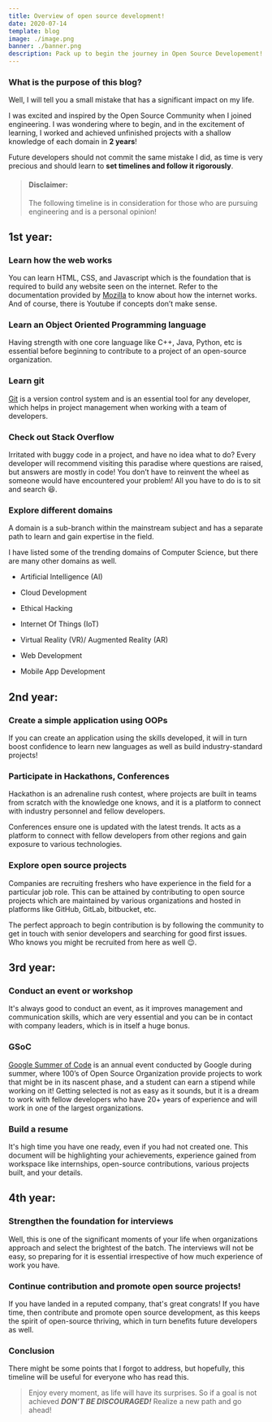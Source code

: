 ```yaml
---
title: Overview of open source development!
date: 2020-07-14
template: blog
image: ./image.png
banner: ./banner.png
description: Pack up to begin the journey in Open Source Developement!
---
```


### What is the purpose of this blog?

Well, I will tell you a small mistake that has a significant impact on my life.

I was excited and inspired by the Open Source Community when I joined engineering. I was wondering where to begin, and in the excitement of learning, I worked and achieved unfinished projects with a shallow knowledge of each domain in **2 years**!

Future developers should not commit the same mistake I did, as time is very precious and should learn to **set timelines and follow it rigorously**.

> #### Disclaimer:
>
> The following timeline is in consideration for those who are pursuing engineering and is a personal opinion!

## 1st year:

### Learn how the web works

You can learn HTML, CSS, and Javascript which is the foundation that is required to build any website seen on the internet. Refer to the documentation provided by [Mozilla](http://developer.mozilla.org/en-US/) to know about how the internet works. And of course, there is Youtube if concepts don’t make sense.

### Learn an Object Oriented Programming language

Having strength with one core language like C++, Java, Python, etc is essential before beginning to contribute to a project of an open-source organization.

### Learn git

[Git](https://guides.github.com/introduction/git-handbook/) is a version control system and is an essential tool for any developer, which helps in project management when working with a team of developers.

### Check out Stack Overflow

Irritated with buggy code in a project, and have no idea what to do? Every developer will recommend visiting this paradise where questions are raised, but answers are mostly in code! You don’t have to reinvent the wheel as someone would have encountered your problem! All you have to do is to sit and search :laughing:.

### Explore different domains

A domain is a sub-branch within the mainstream subject and has a separate path to learn and gain expertise in the field.

I have listed some of the trending domains of Computer Science, but there are many other domains as well.

- Artificial Intelligence (AI)

- Cloud Development

- Ethical Hacking

- Internet Of Things (IoT)

- Virtual Reality (VR)/ Augmented Reality (AR)

- Web Development

- Mobile App Development

## 2nd year:

### Create a simple application using OOPs

If you can create an application using the skills developed, it will in turn boost confidence to learn new languages as well as build industry-standard projects!

### Participate in Hackathons, Conferences

Hackathon is an adrenaline rush contest, where projects are built in teams from scratch with the knowledge one knows, and it is a platform to connect with industry personnel and fellow developers.

Conferences ensure one is updated with the latest trends. It acts as a platform to connect with fellow developers from other regions and gain exposure to various technologies.

### Explore open source projects

Companies are recruiting freshers who have experience in the field for a particular job role. This can be attained by contributing to open source projects which are maintained by various organizations and hosted in platforms like GitHub, GitLab, bitbucket, etc.

The perfect approach to begin contribution is by following the community to get in touch with senior developers and searching for good first issues. Who knows you might be recruited from here as well :wink:.

## 3rd year:

### Conduct an event or workshop

It's always good to conduct an event, as it improves management and communication skills, which are very essential and you can be in contact with company leaders, which is in itself a huge bonus.

### GSoC

[Google Summer of Code](https://summerofcode.withgoogle.com/) is an annual event conducted by Google during summer, where 100’s of Open Source Organization provide projects to work that might be in its nascent phase, and a student can earn a stipend while working on it! Getting selected is not as easy as it sounds, but it is a dream to work with fellow developers who have 20+ years of experience and will work in one of the largest organizations.

### Build a resume

It's high time you have one ready, even if you had not created one. This document will be highlighting your achievements, experience gained from workspace like internships, open-source contributions, various projects built, and your details.

## 4th year:

### Strengthen the foundation for interviews

Well, this is one of the significant moments of your life when organizations approach and select the brightest of the batch. The interviews will not be easy, so preparing for it is essential irrespective of how much experience of work you have.

### Continue contribution and promote open source projects!

If you have landed in a reputed company, that's great congrats! If you have time, then contribute and promote open source development, as this keeps the spirit of open-source thriving, which in turn benefits future developers as well.

### Conclusion

There might be some points that I forgot to address, but hopefully, this timeline will be useful for everyone who has read this.

> Enjoy every moment, as life will have its surprises.
> So if a goal is not achieved
> **_DON’T BE DISCOURAGED!_**
> Realize a new path and go ahead!
